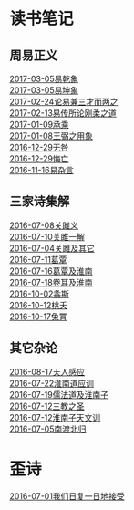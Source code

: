 = 读书笔记 =

== 周易正义 ==

[[乾|2017-03-05易乾象]] <br/>
[[坤|2017-03-05易坤象]]<br/>
[[三才|2017-02-24论易兼三才而两之]]<br/>
[[刚柔之道|2017-02-13易传所论刚柔之道]]<br/>
[[2017-01-09承乘]]<br/>
[[王弼之用象|2017-01-08王弼之用象]]<br/>
[[无咎|2016-12-29无咎]]<br/>
[[悔亡|2016-12-29悔亡]]<br/>
[[易杂言|2016-11-16易杂言]]<br/>

== 三家诗集解 ==
[[关雎义|2016-07-08关雎义]]<br/>
[[关雎一解|2016-07-10关雎一解]]<br/>
[[关雎及其它|2016-07-04关雎及其它]]<br/>
[[葛覃|2016-07-11葛覃]]<br/>
[[葛覃及淮南|2016-07-16葛覃及淮南]]<br/>
[[卷耳及淮南|2016-07-18卷耳及淮南]]<br/>
[[2016-10-02螽斯]]<br/>
[[2016-10-12桃夭]]<br/>
[[2016-10-17兔罝]]<br/>

== 其它杂论 ==
[[2016-08-17天人感应]]<br/>
[[2016-07-22淮南道应训]]<br/>
[[2016-07-19儒法道及淮南子]]<br/>
[[2016-07-12三教之圣]]<br/>
[[2016-07-12淮南子天文训]]<br/>
[[2016-07-05南渡北归]]<br/>

= 歪诗 =
[[2016-07-01我们日复一日地接受]]
